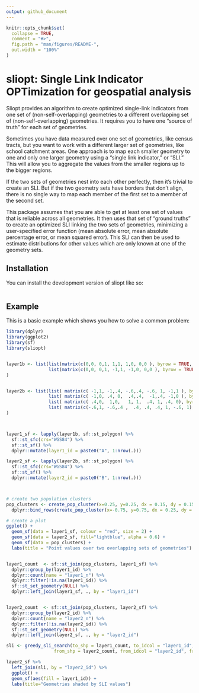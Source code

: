 ```yaml
---
output: github_document
---
```


<!-- README.md is generated from README.Rmd. Please edit that file -->

```r
knitr::opts_chunk$set(
  collapse = TRUE,
  comment = "#>",
  fig.path = "man/figures/README-",
  out.width = "100%"
)
```

# sliopt: Single Link Indicator OPTimization for geospatial analysis

<!-- badges: start -->
<!-- badges: end -->

Sliopt provides an algorithm to create optimized single-link indicators from one set of (non-self-overlapping) geometries to a different overlapping set of (non-self-overlapping) geometries. It requires you to have one "source of truth" for each set of geometries.

Sometimes you have data measured over one set of geometries, like census tracts, but you want to work with a different larger set of geometries, like school catchment areas. One approach is to map each smaller geometry to one and only one larger geometry using a "single link indicator," or "SLI." This will allow you to aggregate the values from the smaller regions up to the bigger regions.

If the two sets of geometries nest into each other perfectly, then it's trivial to create an SLI. But if the two geometry sets have borders that don't align, there is no single way to map each member of the first set to a member of the second set.

This package assumes that you are able to get at least one set of values that is reliable across all geometries. It then uses that set of "ground truths" to create an optimized SLI linking the two sets of geometries, minimizing a user-specified error function (mean absolute error, mean absolute percentage error, or mean squared error). This SLI can then be used to estimate distributions for other values which are only known at one of the geometry sets.



## Installation

You can install the development version of sliopt like so:

``` r

```

## Example

This is a basic example which shows you how to solve a common problem:

```r
library(dplyr)
library(ggplot2)
library(sf)
library(sliopt)


layer1b <- list(list(matrix(c(0,0, 0,1, 1,1, 1,0, 0,0 ), byrow = TRUE, ncol = 2)),
                list(matrix(c(0,0, 0,1, -1,1, -1,0, 0,0 ), byrow = TRUE, ncol = 2))
)


layer2b <- list(list( matrix(c( -1,1, -1,.4, -.6,.4, -.6, 1, -1,1 ), byrow = TRUE, ncol = 2)),
                list( matrix(c( -1,0, .4, 0,  .4,.4,  -1,.4, -1,0 ), byrow = TRUE, ncol = 2)),
                list( matrix(c( .4,0,  1,0,   1, 1,  .4, 1, .4, 0), byrow = TRUE, ncol = 2)),
                list( matrix(c(-.6,1, -.6,.4 ,  .4, .4, .4, 1, -.6, 1), byrow = TRUE, ncol = 2))
)



layer1_sf <- lapply(layer1b, sf::st_polygon) %>%
  sf::st_sfc(crs="WGS84") %>%
  sf::st_sf() %>%
  dplyr::mutate(layer1_id = paste0("A", 1:nrow(.)))

layer2_sf <- lapply(layer2b, sf::st_polygon) %>%
  sf::st_sfc(crs="WGS84") %>%
  sf::st_sf() %>%
  dplyr::mutate(layer2_id = paste0("B", 1:nrow(.)))



# create two population clusters
pop_clusters <- create_pop_cluster(x=0.25, y=0.25, dx = 0.15, dy = 0.15, n=100, crs = "WGS84") %>%
  dplyr::bind_rows(create_pop_cluster(x=-0.75, y=0.75, dx = 0.25, dy = 0.25, n=100, crs = "WGS84"))

# create a plot
ggplot() +
  geom_sf(data = layer1_sf, colour = "red", size = 2) +
  geom_sf(data = layer2_sf, fill="lightblue", alpha = 0.6) +
  geom_sf(data = pop_clusters) +
  labs(title = "Point values over two overlapping sets of geometries")


layer1_count  <- sf::st_join(pop_clusters, layer1_sf) %>%
  dplyr::group_by(layer1_id) %>%
  dplyr::count(name = "layer1_n") %>%
  dplyr::filter(!is.na(layer1_id)) %>%
  sf::st_set_geometry(NULL) %>%
  dplyr::left_join(layer1_sf, ., by = "layer1_id")


layer2_count  <- sf::st_join(pop_clusters, layer2_sf) %>% 
  dplyr::group_by(layer2_id) %>%
  dplyr::count(name = "layer2_n") %>%
  dplyr::filter(!is.na(layer2_id)) %>%
  sf::st_set_geometry(NULL) %>%
  dplyr::left_join(layer2_sf, ., by = "layer2_id")

sli <- greedy_sli_search(to_shp = layer1_count, to_idcol = "layer1_id", to_valuecol = "layer1_n",
                  from_shp = layer2_count, from_idcol = "layer2_id", from_valuecol = "layer2_n", verbose = FALSE )

layer2_sf %>%
  left_join(sli, by = "layer2_id") %>%
  ggplot() +
  geom_sf(aes(fill = layer1_id)) +
  labs(title="Geometries shaded by SLI values")

```
